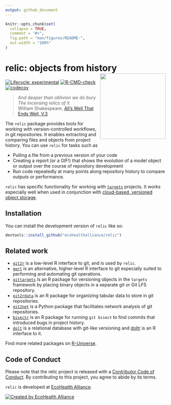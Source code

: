 ```yaml
---
output: github_document
---
```


<!-- README.md is generated from README.Rmd. Please edit that file -->

```r
knitr::opts_chunk$set(
  collapse = TRUE,
  comment = "#>",
  fig.path = "man/figures/README-",
  out.width = "100%"
)
```

# relic: objects from history <img src="man/figures/logo.png" align="right" height="206" alt="" />

<!-- badges: start -->
[![Lifecycle: experimental](https://img.shields.io/badge/lifecycle-experimental-orange.svg)](https://lifecycle.r-lib.org/articles/stages.html#experimental)
[![R-CMD-check](https://github.com/ecohealthalliance/relic/actions/workflows/R-CMD-check.yaml/badge.svg)](https://github.com/ecohealthalliance/relic/actions/workflows/R-CMD-check.yaml)
[![codecov](https://codecov.io/gh/ecohealthalliance/relic/branch/main/graph/badge.svg)](https://codecov.io/gh/ecohealthalliance/relic)
<!-- [![pkgcheck](https://github.com/ecohealthalliance/relic/workflows/pkgcheck/badge.svg)](https://github.com/ecohealthalliance/relic/actions?query=workflow%3Apkgcheck) -->
<!-- [![relic on R-Universe](https://ecohealthalliance.r-universe.dev/badges/relic)](https://ecohealthalliance.r-universe.dev/relic) -->
<!-- [![CRAN status](https://www.r-pkg.org/badges/version/relic)](https://CRAN.R-project.org/package=relic) -->
<!-- badges: end -->

> _And deeper than oblivion we do bury_  <br />
> _The incensing relics of it_  <br />
> William Shakespeare, [All's Well That Ends Well, V.3](https://internetshakespeare.uvic.ca/doc/AWW_M/scene/5.3/index.html)

The `relic` package provides tools for working with version-controlled workflows,
in git repositories. It enables extracting and comparing files and objects from project history.
You can use `relic` for tasks such as

  - Pulling a file from a previous version of your code
  - Creating a report (or a GIF!) that shows the evolution of a model object or output over
    the course of repository development
  - Run code repeatedly at many points along repository history to compare outputs
    or performance.

`relic` has specific functionality for working with [`targets`](https://books.ropensci.org/targets-manual) projects. It works
especially well when used in conjunction with [cloud-based, versioned object storage](https://books.ropensci.org/targets/cloud-storage.html).

## Installation

You can install the development version of `relic` like so:

```r
devtools::install_github("ecohealthalliance/relic")
```


## Related work

 - [`git2r`](https://github.com/ropensci/git2r) is a low-level R interface to git, and is used by `relic`.
 - [`gert`](https://github.com/r-lib/gert) is an alternative, higher-level R interface to git especially suited to performing and automating git operations.
 - [`gittargets`](https://github.com/ropensci/gittargets) is an R package for versioning objects in the `targets` framework by placing binary objects in a separate git or Git LFS repository.
 - [`git2rdata`](https://github.com/ropensci/git2rdata/) is an R package for organizing tabular data to store in git repositories.
 - [`git2net`](https://github.com/gotec/git2net) is a Python package that facilitates network analysis of git repositories.
 - [`bisectr`](https://github.com/wch/bisectr) is an R package for running `git bisect` to find commits that introduced bugs in project history.
 - [`dolt`](https:://dolthub.com) is a relational database with git-like versioning and [doltr](https:://github.com/ecohealthalliance/doltr) is an R interface to it.
 
Find more related packages on [R-Universe](https://r-universe.dev/search/?q=git).

## Code of Conduct
  
Please note that the relic project is released with a [Contributor Code of Conduct](https://contributor-covenant.org/version/2/1/CODE_OF_CONDUCT.html). By contributing to this project, you agree to abide by its terms.

`relic` is developed at [EcoHealth Alliance](https://www.ecohealthalliance.org/). 

[![Created by EcoHealth Alliance](https://raw.githubusercontent.com/ropensci/citesdb/master/vignettes/figures/eha-footer.png)](https://www.ecohealthalliance.org/)

